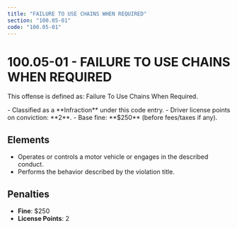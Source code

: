 ```yaml
---
title: "FAILURE TO USE CHAINS WHEN REQUIRED"
section: "100.05-01"
code: "100.05-01"
---
```





# 100.05-01 - FAILURE TO USE CHAINS WHEN REQUIRED

This offense is defined as: Failure To Use Chains When Required.

<Aside type="tip" title="Charge Type: Infraction">
- Classified as a **Infraction** under this code entry.
- Driver license points on conviction: **2**.
- Base fine: **$250** (before fees/taxes if any).
</Aside>

## Elements
- Operates or controls a motor vehicle or engages in the described conduct.
- Performs the behavior described by the violation title.

## Penalties
- **Fine**: $250
- **License Points**: 2
